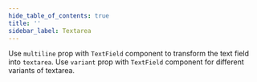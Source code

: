 ```yaml
---
hide_table_of_contents: true
title: ''
sidebar_label: Textarea
---
```




<Grid container spacing={6}>
  <PageHeader
    title='Textarea'
    subtitle='Text Fields let users enter and edit text.'
    href='https://mui.com/material-ui/react-text-field/'
  />
  <Grid item xs={12}>
    <CardSnippet
      title='Variants'
      code={SourceCodeTextareaVariant}
    >
      <Typography sx={{ mb: 4 }}>
        Use <code>multiline</code> prop with <code>TextField</code> component to transform the text field into <code>textarea</code>. Use <code>variant</code> prop with <code>TextField</code> component for different variants of textarea.
      </Typography>
      <TextareaVariant />
    </CardSnippet>
  </Grid>
</Grid>